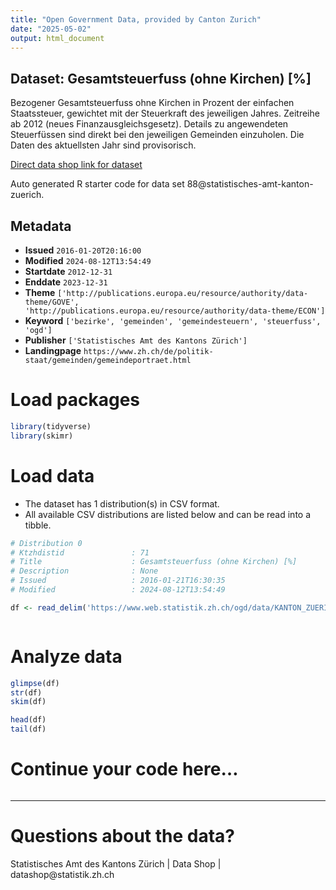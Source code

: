 ```yaml
---
title: "Open Government Data, provided by Canton Zurich"
date: "2025-05-02"
output: html_document
---
```


## Dataset: Gesamtsteuerfuss (ohne Kirchen) [%]

Bezogener Gesamtsteuerfuss ohne Kirchen in Prozent der einfachen Staatssteuer, gewichtet mit der Steuerkraft des jeweiligen Jahres. Zeitreihe ab 2012 (neues Finanzausgleichsgesetz). Details zu angewendeten Steuerfüssen sind direkt bei den jeweiligen Gemeinden einzuholen. Die Daten des aktuellsten Jahr sind provisorisch.

[Direct data shop link for dataset](https://www.zh.ch/de/politik-staat/statistik-daten/datenkatalog.html#/datasets/88@statistisches-amt-kanton-zuerich)

Auto generated R starter code for data set 88@statistisches-amt-kanton-zuerich.

## Metadata

- **Issued** `2016-01-20T20:16:00`
- **Modified** `2024-08-12T13:54:49`
- **Startdate** `2012-12-31`
- **Enddate** `2023-12-31`
- **Theme** `['http://publications.europa.eu/resource/authority/data-theme/GOVE', 'http://publications.europa.eu/resource/authority/data-theme/ECON']`
- **Keyword** `['bezirke', 'gemeinden', 'gemeindesteuern', 'steuerfuss', 'ogd']`
- **Publisher** `['Statistisches Amt des Kantons Zürich']`
- **Landingpage** `https://www.zh.ch/de/politik-staat/gemeinden/gemeindeportraet.html`


# Load packages

```r

library(tidyverse)
library(skimr)

```

# Load data

-   The dataset has 1 distribution(s) in CSV format.
-   All available CSV distributions are listed below and can be read into a tibble.

```r

# Distribution 0
# Ktzhdistid               : 71
# Title                    : Gesamtsteuerfuss (ohne Kirchen) [%]
# Description              : None
# Issued                   : 2016-01-21T16:30:35
# Modified                 : 2024-08-12T13:54:49

df <- read_delim('https://www.web.statistik.zh.ch/ogd/data/KANTON_ZUERICH_65.csv')



```

# Analyze data

```r

glimpse(df)
str(df)
skim(df)

head(df)
tail(df)

```

# Continue your code here...

```r

```

------------------------------------------------------------------------

# Questions about the data?

Statistisches Amt des Kantons Zürich | Data Shop | datashop@statistik.zh.ch
